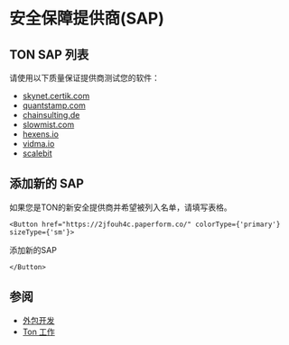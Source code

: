 
# 安全保障提供商(SAP)

## TON SAP 列表

请使用以下质量保证提供商测试您的软件：

* [skynet.certik.com](https://skynet.certik.com/)
* [quantstamp.com](https://quantstamp.com/)
* [chainsulting.de](https://chainsulting.de/)
* [slowmist.com](https://slowmist.com/)
* [hexens.io](https://hexens.io/)
* [vidma.io](https://vidma.io/)
* [scalebit](https://www.scalebit.xyz/)

## 添加新的 SAP
如果您是TON的新安全提供商并希望被列入名单，请填写表格。

````mdx-code-block 
<Button href="https://2jfouh4c.paperform.co/" colorType={'primary'} sizeType={'sm'}>
````
添加新的SAP
````mdx-code-block 
</Button>
````

## 参阅
* [外包开发](/develop/companies/outsource)
* [Ton 工作](https://jobs.ton.org/jobs)
